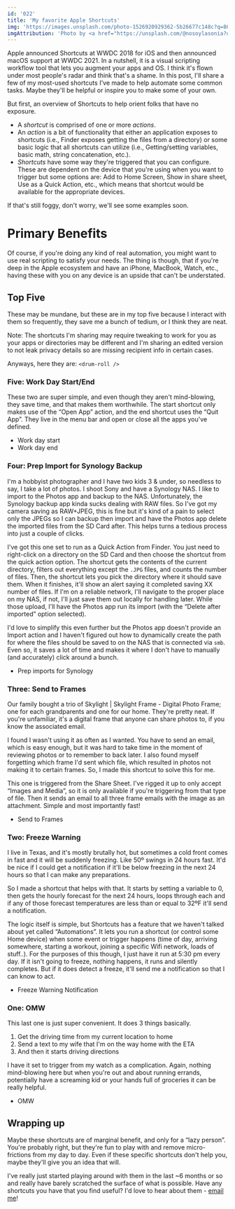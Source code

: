 ```yaml
---
id: '022'
title: 'My favorite Apple Shortcuts'
img: 'https://images.unsplash.com/photo-1526920929362-5b26677c148c?q=80&w=2676&auto=format&fit=crop&ixlib=rb-4.0.3&ixid=M3wxMjA3fDB8MHxwaG90by1wYWdlfHx8fGVufDB8fHx8fA%3D%3D'
imgAttribution: 'Photo by <a href="https://unsplash.com/@nosoylasonia?utm_content=creditCopyText&utm_medium=referral&utm_source=unsplash">Juan Gomez</a> on <a href="https://unsplash.com/photos/white-orange-green-and-purple-computer-keyboard-kt-wA0GDFq8?utm_content=creditCopyText&utm_medium=referral&utm_source=unsplash">Unsplash</a>'
---
```



Apple announced <Link href="https://en.wikipedia.org/wiki/Shortcuts_(Apple)">Shortcuts</Link> at WWDC 2018 for iOS and then announced macOS support at WWDC 2021. In a nutshell, it is a visual scripting workflow tool that lets you augment your apps and OS. I think it's flown under most people's radar and think that's a shame. In this post, I'll share a few of my most-used shortcuts I've made to help automate some common tasks. Maybe they'll be helpful or inspire you to make some of your own.

But first, an overview of Shortcuts to help orient folks that have no exposure.

- A *shortcut* is comprised of one or more *actions*.
- An *action* is a bit of functionality that either an application exposes to shortcuts (i.e., Finder exposes getting the files from a directory) or some basic logic that all shortcuts can utilize (i.e., Getting/setting variables, basic math, string concatenation, etc.).
- *Shortcuts* have some way they're triggered that you can configure. These are dependent on the device that you're using when you want to trigger but some options are: Add to Home Screen, Show in share sheet, Use as a Quick Action, etc., which means that shortcut would be available for the appropriate devices.


<p className="pb-12">If that's still foggy, don't worry, we'll see some examples soon.</p>

# Primary Benefits

Of course, if you're doing any kind of real automation, you might want to use real scripting to satisfy your needs. The thing is though, that if you're deep in the Apple ecosystem and have an iPhone, MacBook, Watch, etc., having these with you on any device is an upside that can't be understated.

## Top Five

These may be mundane, but these are in my top five because I interact with them so frequently, they save me a bunch of tedium, or I think they are neat.

Note: The shortcuts I'm sharing may require tweaking to work for you as your apps or directories may be different and I'm sharing an edited version to not leak privacy details so are missing recipient info in certain cases.

Anyways, here they are: `<drum-roll />`

### Five: Work Day Start/End

These two are super simple, and even though they aren't mind-blowing, they save time, and that makes them worthwhile. The start shortcut only makes use of the “Open App” action, and the end shortcut uses the “Quit App”. They live in the menu bar and open or close all the apps you've defined.

- <Link href="https://www.icloud.com/shortcuts/8e6707ffbacd4db5b8752a87c13aca46">Work day start</Link>
- <Link href="https://www.icloud.com/shortcuts/58970d045e924b2ba933b5806dfe9211">Work day end</Link>

### Four: Prep Import for Synology Backup

I'm a hobbyist photographer and I have two kids 3 & under, so needless to say, I take a lot of photos. I shoot Sony and have a Synology NAS. I like to import to the Photos app and backup to the NAS. Unfortunately, the Synology backup app kinda sucks dealing with RAW files. So I've got my camera saving as RAW+JPEG, this is fine but it's kind of a pain to select only the JPEGs so I can backup then import and have the Photos app delete the imported files from the SD Card after. This helps turns a tedious process into just a couple of clicks.

I've got this one set to run as a Quick Action from Finder. You just need to right-click on a directory on the SD Card and then choose the shortcut from the quick action option. The shortcut gets the contents of the current directory, filters out everything except the `.JPG` files, and counts the number of files. Then, the shortcut lets you pick the directory where it should save them. When it finishes, it'll show an alert saying it completed saving XX number of files. If I'm on a reliable network, I'll navigate to the proper place on my NAS, if not, I'll just save them out locally for handling later. While those upload, I'll have the Photos app run its import (with the “Delete after imported” option selected).

I'd love to simplify this even further but the Photos app doesn't provide an Import action and I haven't figured out how to dynamically create the path for where the files should be saved to on the NAS that is connected via `smb`. Even so, it saves a lot of time and makes it where I don't have to manually (and accurately) click around a bunch.

- <Link href="https://www.icloud.com/shortcuts/c864efe1859e44febeed71e900e99cf6">Prep imports for Synology</Link>

### Three: Send to Frames

Our family bought a trio of Skylight | Skylight Frame - Digital Photo Frame; one for each grandparents and one for our home. They're pretty neat. If you're unfamiliar, it's a digital frame that anyone can share photos to, if you know the associated email.

I found I wasn't using it as often as I wanted. You have to send an email, which is easy enough, but it was hard to take time in the moment of reviewing photos or to remember to back later. I also found myself forgetting which frame I'd sent which file, which resulted in photos not making it to certain frames. So, I made this shortcut to solve this for me.

This one is triggered from the Share Sheet. I've rigged it up to only accept “Images and Media”, so it is only available if you're triggering from that type of file. Then it sends an email to all three frame emails with the image as an attachment. Simple and most importantly fast!

- <Link href="https://www.icloud.com/shortcuts/93906c11fde04e5e800e4ddfdd880e53">Send to Frames</Link>

### Two: Freeze Warning

I live in Texas, and it's mostly brutally hot, but sometimes a cold front comes in fast and it will be suddenly freezing. Like 50º swings in 24 hours fast. It'd be nice if I could get a notification if it'll be below freezing in the next 24 hours so that I can make any preparations.

So I made a shortcut that helps with that. It starts by setting a variable to 0, then gets the hourly forecast for the next 24 hours, loops through each and if any of those forecast temperatures are less than or equal to 32ºF it'll send a notification.

The logic itself is simple, but Shortcuts has a feature that we haven't talked about yet called “Automations”. It lets you run a shortcut (or control some Home device) when some event or trigger happens (time of day, arriving somewhere, starting a workout, joining a specific Wifi network, loads of stuff..). For the purposes of this though, I just have it run at 5:30 pm every day. If it isn't going to freeze, nothing happens, it runs and silently completes. But if it does detect a freeze, it'll send me a notification so that I can know to act.

- <Link href="https://www.icloud.com/shortcuts/05bad6d73384413c8cadaa6887e8bce7">Freeze Warning Notification</Link>

### One: OMW

This last one is just super convenient. It does 3 things basically.

1. Get the driving time from my current location to home
2. Send a text to my wife that I'm on the way home with the ETA
3. And then it starts driving directions

I have it set to trigger from my watch as a complication. Again, nothing mind-blowing here but when you're out and about running errands, potentially have a screaming kid or your hands full of groceries it can be really helpful.

- <Link href="https://www.icloud.com/shortcuts/c4d38e3f85c7461a9f7318cb1ee8c306">OMW</Link>


## Wrapping up

Maybe these shortcuts are of marginal benefit, and only for a “lazy person”. You're probably right, but they're fun to play with and remove micro-frictions from my day to day. Even if these specific shortcuts don't help you, maybe they'll give you an idea that will.


I've really just started playing around with them in the last ~6 months or so and really have barely scratched the surface of what is possible. Have any shortcuts you have that you find useful? I'd love to hear about them - [email me](mailto:hi@matthewsimo.com)!
